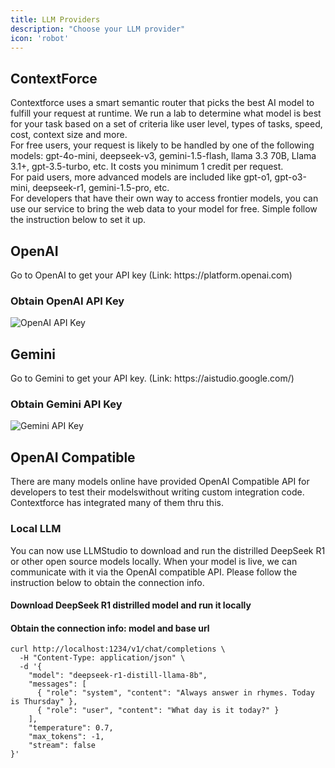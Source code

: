 ```yaml
---
title: LLM Providers
description: "Choose your LLM provider"
icon: 'robot'
---
```



## ContextForce
<Card title="ContextForce" img="/images/lexi-llm-contextforce.png">
  Contextforce uses a smart semantic router that picks the best AI model to fulfill your request at runtime. We run a lab to determine what model is best for your task based on a set of criteria like user level, types of tasks, speed, cost, context size and more. 
  <br/>
  For free users, your request is likely to be handled by one of the following models: gpt-4o-mini, deepseek-v3, gemini-1.5-flash, llama 3.3 70B, Llama 3.1+, gpt-3.5-turbo, etc. It costs you minimum 1 credit per request. 
  <br/>
  For paid users, more advanced models are included like gpt-o1, gpt-o3-mini, deepseek-r1, gemini-1.5-pro, etc.
  <br/>
  For developers that have their own way to access frontier models, you can use our service to bring the web data to your model for free. Simple follow the instruction below to set it up.
  <br/>
</Card>

## OpenAI
<Card title="OpenAI" img="/images/lexi-llm-openai.png">
  Go to OpenAI to get your API key (Link: https://platform.openai.com)
</Card>

### Obtain OpenAI API Key
<img src="/images/lexi-llm-openai-apikey.png" alt="OpenAI API Key"/>

## Gemini
<Card title="Gemini" img="/images/lexi-llm-gemini.png">
  Go to Gemini to get your API key. (Link: https://aistudio.google.com/)
</Card>

### Obtain Gemini API Key
<img src="/images/lexi-llm-gemini-apikey.png" alt="Gemini API Key"/>

## OpenAI Compatible
<Card title="OpenAI Compatible API" img="/images/lexi-llm-openai-compatible.png">
  There are many models online have provided OpenAI Compatible API for developers to test their modelswithout writing custom integration code. Contextforce has integrated many of them thru this.
</Card>

### Local LLM
You can now use LLMStudio to download and run the distrilled DeepSeek R1 or other open source models locally. When your model is live, we can communicate with it via the OpenAI compatible API. Please follow the instruction below to obtain the connection info.

#### Download DeepSeek R1 distrilled model and run it locally
<Card img="/images/lexi-llm-local.png">
</Card>

#### Obtain the connection info: model and base url

```shell
curl http://localhost:1234/v1/chat/completions \
  -H "Content-Type: application/json" \
  -d '{
    "model": "deepseek-r1-distill-llama-8b",
    "messages": [
      { "role": "system", "content": "Always answer in rhymes. Today is Thursday" },
      { "role": "user", "content": "What day is it today?" }
    ],
    "temperature": 0.7,
    "max_tokens": -1,
    "stream": false
}'
```



